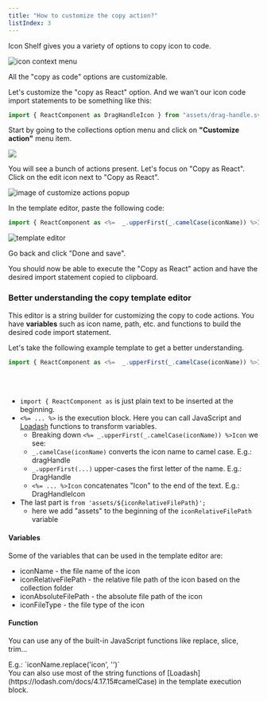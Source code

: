 ```yaml
---
title: "How to customize the copy action?"
listIndex: 3
---
```


Icon Shelf gives you a variety of options to copy icon to code.

![icon context menu](./images/actions-context-menu.png)

All the "copy as code" options are customizable.

Let's customize the "copy as React" option.
And we wan't our icon code import statements to be something like this:

```js
import { ReactComponent as DragHandleIcon } from "assets/drag-handle.svg";
```

<div class="pb-8"></div>

Start by going to the collections option menu and click on **"Customize action"** menu item.

![](./images/collection-action-menu.png)

<div class="pb-8"></div>

You will see a bunch of actions present. Let's focus on "Copy as React".
Click on the edit icon next to "Copy as React".

![image of customize actions popup](./images/customize-action-popup.png)

In the template editor, paste the following code:

```js
import { ReactComponent as <%=  _.upperFirst(_.camelCase(iconName)) %>Icon } from 'assets/${iconRelativeFilePath}';
```

<div class="mb-4"></div>

![template editor](./images/templte-editor.png)

<div class="pb-8"></div>

Go back and click "Done and save".

You should now be able to execute the "Copy as React" action and have the desired import statement copied to clipboard.

### Better understanding the copy template editor

<!-- image of editor -->

This editor is a string builder for customizing the copy to code actions.
You have **variables** such as icon name, path, etc. and functions to build the desired code import statement.

Let's take the following example template to get a better understanding.

```js
import { ReactComponent as <%=  _.upperFirst(_.camelCase(iconName)) %>Icon } from 'assets/${iconRelativeFilePath}';
```

<br></br>

- `import { ReactComponent as` is just plain text to be inserted at the beginning.
- `<%= ... %>` is the execution block. Here you can call JavaScript and [Loadash](https://lodash.com/docs/4.17.15#camelCase) functions to transform variables.
  - Breaking down `<%= _.upperFirst(_.camelCase(iconName)) %>Icon` we see:
  - `_.camelCase(iconName)` converts the icon name to camel case. E.g.: dragHandle
  - `_.upperFirst(...)` upper-cases the first letter of the name. E.g.: DragHandle
  - `<%= ... %>Icon` concatenates "Icon" to the end of the text. E.g.: DragHandleIcon
- The last part is `from 'assets/${iconRelativeFilePath}';`
  - here we add "assets" to the beginning of the `iconRelativeFilePath` variable

#### Variables

Some of the variables that can be used in the template editor are:

- iconName - the file name of the icon
- iconRelativeFilePath - the relative file path of the icon based on the collection folder
- iconAbsoluteFilePath - the absolute file path of the icon
- iconFileType - the file type of the icon

#### Function

You can use any of the built-in JavaScript functions like replace, slice, trim...

<div class="-mb-6"></div>
E.g.: `iconName.replace('icon', '')`

<div class="mb-4"></div>
You can also use most of the string functions of [Loadash](https://lodash.com/docs/4.17.15#camelCase) in the template execution block.
